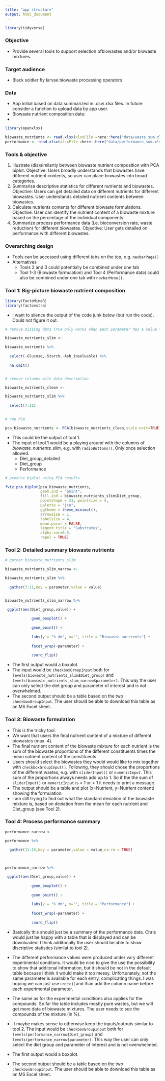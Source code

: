 ```yaml
---
title: "app structure"
output: html_document
---
```


```r
library(tidyverse)
```


### Objective

* Provide several tools to support selection ofbiowastes and/or biowaste mixtures.

### Target audience

* Black soldier fly larvae biowaste processing operators

### Data

* App initial based on data summarized in .csv/.xlsx files. In future consider a function to upload data by app user.
* Biowaste nutrient composition data: 
* 

```r

library(openxlsx)
```


```r
biowaste_nutrients <- read.xlsx(xlsxFile =here::here("data/waste_sum.xlsx"),sheet = 1) 
performance <- read.xlsx(xlsxFile =here::here("data/performance_sum.xlsx"),sheet = 1)
```

### Tools & objective

1. Illustrate (dis)similartiy between biowaste nutrient composition with PCA biplot. Objective: Users broadly understands that biowastes have different nutrient contents, so user can place biowastes into broad categories.
2. Summarise descriptive statistics for different nutrients and biowastes. Objective: Users can get detailed data on different nutrients for different biowastes. User understands detailed nutrient contents between biowastes.
3. Calculate nutrients contents for different biowaste formulations. Objective: User can identify the nutrient content of a biowaste mixture based on the percentage of the individual components.
4. Summarize process performance data (i.e. bioconversion rate, waste reduction) for different biowastes. Objective: User gets detailed on performance with different biowastes.


### Overarching design

* Tools can be accessed using different tabs on the top, e.g. ```navbarPage() ```
* Alternatives
  + Tools 2 and 3 could potentially be combined under one tab
  + Tool 1-3 (Biowaste formulation) and Tool 4 (Performance data) could also be combined under one tab with ```navbarMenu()```. 

### Tool 1: Big-picture biowaste nutrient composition

```r
library(FactoMineR)
library(factoextra)
```
* I want to silence the output of the code junk below (but run the code). Could not figure it out.

```r

# remove missing data (PCA only works when each parameter has a value for each parameter)

biowaste_nutrients_slim <- 

biowaste_nutrients %>% 
  
  select(-Glucose,-Starch,-Ash_insoluable) %>% 
  
  na.omit()


# remove columns with data description

biowaste_nutrients_clean <- 

biowaste_nutrients_slim %>% 
  
  select(7:11)
  

# run PCA

pca_biowaste_nutrients <- PCA(biowaste_nutrients_clean,scale.unit=TRUE)

```

* This could be the output of tool 1. 
* The input of tool 1 would be a playing around with the columns of *biowaste_nutrients_slim*, e.g. with ```radioButtons()```. Only once selection allowed.
  + Diet_group_detailed
  + Diet_group
  + Performance

```r

# produce biplot using PCA results

fviz_pca_biplot(pca_biowaste_nutrients,
                geom.ind = "point",
                fill.ind = biowaste_nutrients_slim$Diet_group,
                pointshape = 21, pointsize = 4,
                palette = "jco",
                ggtheme = theme_minimal(),
                arrowsize = 1,
                labelsize = 4,
                mean.point = FALSE,
                legend.title = "Substrates",
                alpha.var=0.5,
                repel = TRUE)
```

### Tool 2: Detailed summary biowaste nutrients

```r

# gather biowaste_nutrients_slim

biowaste_nutrients_slim_narrow <-

biowaste_nutrients_slim %>% 
  
  gather(7:11,key = parameter,value = value)


biowaste_nutrients_slim_narrow %>% 

 ggplot(aes(Diet_group,value)) +
            
            geom_boxplot() +
            
            geom_point() +
        
            labs(y = "% dm", x="", title = "Biowaste nutrients") +
   
            facet_wrap(~parameter) +
  
            coord_flip()


```

* The first output would a boxplot.
* The input would be ```checkboxGroupInput``` both for ```levels(biowaste_nutrients_slim$Diet_group)``` and ```levels(biowaste_nutrients_slim_narrow$parameter)```. This way the user can only select the diet group and parameter of interest and is not overwhelmed. 
* The second output should be a table based on the two ```checkboxGroupInput```. The user should be able to download this table as an MS Excel sheet.

### Tool 3: Biowaste formulation

* This is the tricky tool.
* We want that users the final nutrient content of a mixture of different biowastes (max. 4).
* The final nutrient content of the biowaste mixture for each nutrient is the sum of the biowaste proportions of the different constituents times the mean nutrient content of the constituents.
* Users should select the biowastes they would would like to mix together with ```checkboxGroupInput()```. Following, they should chose the proportions of the different wastes, e.g. with ```sliderInput()``` or ```numericInput```. This sum of the proportions always needs add up to 1. So if the the sum of ```sliderInput()``` or ```numericInput``` is < 1 or > 1 it needs to print a message.
* The output should be a table and plot (x=Nutrient, y=Nutrient content) showing the formulation.
* I am still trying to find out what the standard deviation of the biowaste mixture is, based on deviation from the mean for each nutrient and Diet_group (see Tool 2).

### Tool 4: Process performance summary

```r

performance_narrow <- 

performance %>% 
  
  gather(11:16,key = parameter,value = value,na.rm = TRUE)
  


performance_narrow %>% 

 ggplot(aes(Diet_group,value)) +
            
            geom_boxplot() +
            
            geom_point() +
        
            labs(y = "% dm", x="", title = "Performance") +
   
            facet_wrap(~parameter) +
  
            coord_flip()

```

* Basically this should just be a summary of the performance data. Chris would just be happy with a table that is displayed and can be downloaded. I think additonally the user should be able to show discriptive statistics (similat to tool 2).
* The different performance values were produced under vary different experimental conditons. It would be nice to give the use the possibility to show that additonal information, but it should be not in the default table because I think it would make it too messy. Unfortunately, not the same parameter is available for each entry, complicating things. I was hoping we can just use ```unite()```and than add the column name before each experimental parameter.
* The same as for the experimental conditions also applies for the compounds. So far the table includes mostly pure wastes, but we will get more data of biowaste mixtures. The user needs to see the compounds of the mixture (in %).

* It maybe makes sense to otherwise keep the inputs/outputs similar to tool 2. The input would be ```checkboxGroupInput``` both for ```levels(performance_narrow$Diet_group)``` and ```levels(performance_narrow$parameter)```. This way the user can only select the diet group and parameter of interest and is not overwhelmed.

* The first output would a boxplot.
 
* The second output should be a table based on the two ```checkboxGroupInput```. The user should be able to download this table as an MS Excel sheet.



